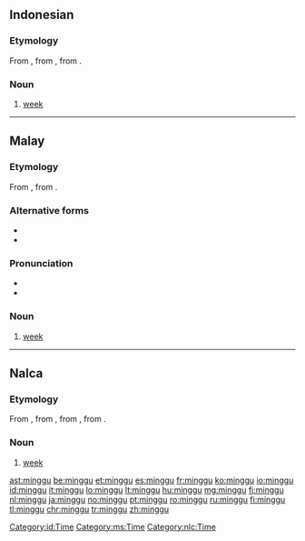 {{also|Minggu}}
==Indonesian==

===Etymology===
From {{etyl|ms|id}} {{term|minggu|lang=ms}}, from {{etyl|pt|id}} {{term|domingo||Sunday|lang=pt}}, from {{etyl|la|id}} {{term/t|la|dominīcus}}.

===Noun===
{{id-noun}}

# [[week]] {{gloss|period of seven days}}

[[Category:id:Time]]

----

==Malay==

===Etymology===
From {{etyl|pt|ms}} {{term|domingo||Sunday|lang=pt}}, from {{etyl|la|ms}} {{term/t|la|dominīcus}}.

===Alternative forms===
* {{l|ms|Minggu}}
* {{l|ms|ميڠݢو|sc=Arab}}

===Pronunciation===
* {{IPA|[miŋgu]|lang=ms}}
* {{rhymes|iŋgu|gu|u|lang=ms}}

===Noun===
{{head|ms|noun|Jawi spelling|ميڠݢو|plural|minggu-minggu}}

# [[week]] {{gloss|period of seven days}}

[[Category:ms:Time]]

----

==Nalca==

===Etymology===
From {{etyl|id|nlc}} {{term|minggu|lang=id}}, from {{etyl|ms|nlc}} {{term|minggu|lang=ms}}, from {{etyl|pt|nlc}} {{term|domingo||Sunday|lang=pt}}, from {{etyl|la|nlc}} {{term/t|la|dominīcus}}.

===Noun===
{{head|nlc|noun}}

# [[week]] {{gloss|period of seven days}}

[[Category:nlc:Time]]

[[ast:minggu]]
[[be:minggu]]
[[et:minggu]]
[[es:minggu]]
[[fr:minggu]]
[[ko:minggu]]
[[io:minggu]]
[[id:minggu]]
[[it:minggu]]
[[lo:minggu]]
[[lt:minggu]]
[[hu:minggu]]
[[mg:minggu]]
[[fj:minggu]]
[[nl:minggu]]
[[ja:minggu]]
[[no:minggu]]
[[pt:minggu]]
[[ro:minggu]]
[[ru:minggu]]
[[fi:minggu]]
[[tl:minggu]]
[[chr:minggu]]
[[tr:minggu]]
[[zh:minggu]]